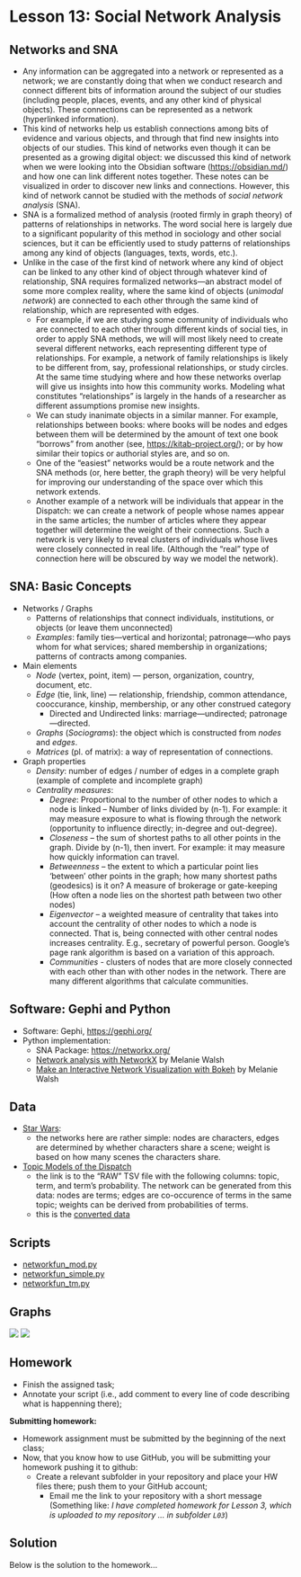 # Lesson 13: Social Network Analysis

## Networks and SNA

- Any information can be aggregated into a network or represented as a network; we are constantly doing that when we conduct research and connect different bits of information around the subject of our studies (including people, places, events, and any other kind of physical objects). These connections can be represented as a network (hyperlinked information).
- This kind of networks help us establish connections among bits of evidence and various objects, and through that find new insights into objects of our studies. This kind of networks even though it can be presented as a growing digital object: we discussed this kind of network when we were looking into the Obsidian software (<https://obsidian.md/>) and how one can link different notes together. These notes can be visualized in order to discover new links and connections. However, this kind of network cannot be studied with the methods of *social network analysis* (SNA).
- SNA is a formalized method of analysis (rooted firmly in graph theory) of patterns of relationships in networks. The word social here is largely due to a significant popularity of this method in sociology and other social sciences, but it can be efficiently used to study patterns of relationships among any kind of objects (languages, texts, words, etc.).
- Unlike in the case of the first kind of network where any kind of object can be linked to any other kind of object through whatever kind of relationship, SNA requires formalized networks---an abstract model of some more complex reality, where the same kind of objects (*unimodal network*) are connected to each other through the same kind of relationship, which are represented with edges.
  - For example, if we are studying some community of individuals who are connected to each other through different kinds of social ties, in order to apply SNA methods, we will will most likely need to create several different networks, each representing different type of relationships. For example, a network of family relationships is likely to be different from, say, professional relationships, or study circles. At the same time studying where and how these networks overlap will give us insights into how this community works. Modeling what constitutes "relationships" is largely in the hands of a researcher as different assumptions promise new insights.
  - We can study inanimate objects in a similar manner. For example, relationships between books: where books will be nodes and edges between them will be determined by the amount of text one book "borrows" from another (see, <https://kitab-project.org/>); or by how similar their topics or authorial styles are, and so on.
  - One of the "easiest" networks would be a route network and the SNA methods (or, here better, the graph theory) will be very helpful for improving our understanding of the space over which this network extends.
  - Another example of a network will be individuals that appear in the Dispatch: we can create a network of people whose names appear in the same articles; the number of articles where they appear together will determine the weight of their connections. Such a network is very likely to reveal clusters of individuals whose lives were closely connected in real life. (Although the "real" type of connection here will be obscured by way we model the network).

## SNA: Basic Concepts

- Networks / Graphs
  - Patterns of relationships that connect individuals, institutions, or objects (or leave them unconnected)
  - *Examples*: family ties---vertical and horizontal; patronage---who pays whom for what services; shared membership in organizations; patterns of contracts among companies.

- Main elements
  - *Node* (vertex, point, item) --- person, organization, country, document, etc.
  - *Edge* (tie, link, line) --- relationship, friendship, common attendance, cooccurance, kinship, membership, or any other construed category
    - Directed and Undirected links: marriage—undirected; patronage—directed.
  - *Graphs* (*Sociograms*): the object which is constructed from *nodes* and *edges*.
  - *Matrices* (pl. of matrix): a way of representation of connections.

- Graph properties
  - *Density*: number of edges / number of edges in a complete graph (example of complete and incomplete graph)
  - *Centrality measures*:
    - *Degree*: Proportional to the number of other nodes to which a node is linked – Number of links divided by (n-1). For example: it may measure exposure to what is flowing through the network (opportunity to influence directly; in-degree and out-degree).
    - *Closeness* – the sum of shortest paths to all other points in the graph. Divide by (n-1), then invert. For example: it may measure how quickly information can travel.
    - *Betweenness* – the extent to which a particular point lies ‘between’ other points in the graph; how many shortest paths (geodesics) is it on? A measure of brokerage or gate-keeping (How often a node lies on the shortest path between two other nodes)
    - *Eigenvector* – a weighted measure of centrality that takes into account the centrality of other nodes to which a node is connected. That is, being connected with other central nodes increases centrality. E.g., secretary of powerful person. Google’s page rank algorithm is based on a variation of this approach.
    - *Communities* - clusters of nodes that are more closely connected with each other than with other nodes in the network. There are many different algorithms that calculate communities.

## Software: Gephi and Python

- Software: Gephi, <https://gephi.org/>
- Python implementation:
  - SNA Package: [https://networkx.org/](https://networkx.org/)
  - [Network analysis with NetworkX](https://melaniewalsh.github.io/Intro-Cultural-Analytics/06-Network-Analysis/01-Network-Analysis.html) by Melanie Walsh
  - [Make an Interactive Network Visualization with Bokeh](https://melaniewalsh.github.io/Intro-Cultural-Analytics/06-Network-Analysis/02-Making-Network-Viz-with-Bokeh.html) by Melanie Walsh

## Data

- [Star Wars](./files/sna/sw_network_data_latest.zip):
  - the networks here are rather simple: nodes are characters, edges are determined by whether characters share a scene; weight is based on how many scenes the characters share.
- [Topic Models of the Dispatch](./files/tm_results/LDA_model__years_1860_1864_40topics_TIDY_for_SNA.tsv)
  - the link is to the "RAW" TSV file with the following columns: topic, term, and term's probability. The network can be generated from this data: nodes are terms; edges are co-occurence of terms in the same topic; weights can be derived from probabilities of terms. 
  - this is the [converted data](./files/tm_results/TM_network.tsv)
  
## Scripts

- [networkfun_mod.py](./files/sna/networkfun_mod.py)
- [networkfun_simple.py](./files/sna/networkfun_simple.py)
- [networkfun_tm.py](./files/sna/networkfun_tm.py)

## Graphs

![](./files/sna/tm.svg)
![](./files/sna/TopicNetwork.png)


## Homework{#HWL13}

- Finish the assigned task;
- Annotate your script (i.e., add comment to every line of code describing what is happenning there);

**Submitting homework:**

* Homework assignment must be submitted by the beginning of the next class;
* Now, that you know how to use GitHub, you will be submitting your homework pushing it to github:
  * Create a relevant subfolder in your repository and place your HW files there; push them to your GitHub account;
	* Email me the link to your repository with a short message (Something like: *I have completed homework for Lesson 3, which is uploaded to my repository ... in subfolder `L03`*)


## Solution{#SolutionL13}

Below is the solution to the homework...

```r


```
